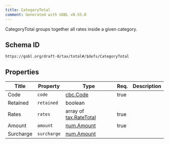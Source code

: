 ```yaml
---
title: CategoryTotal
comment: Generated with GOBL v0.55.0
---
```


CategoryTotal groups together all rates inside a given category.

## Schema ID

`https://gobl.org/draft-0/tax/total#/$defs/CategoryTotal`

## Properties

| Title     | Property    | Type                                              | Req. | Description |
|-----------|-------------|---------------------------------------------------|------|-------------|
| Code      | `code`      | [cbc.Code](/draft-0/cbc/code)                     | true |             |
| Retained  | `retained`  | boolean                                           |      |             |
| Rates     | `rates`     | array of [tax.RateTotal](/draft-0/tax/rate_total) | true |             |
| Amount    | `amount`    | [num.Amount](/draft-0/num/amount)                 | true |             |
| Surcharge | `surcharge` | [num.Amount](/draft-0/num/amount)                 |      |             |

